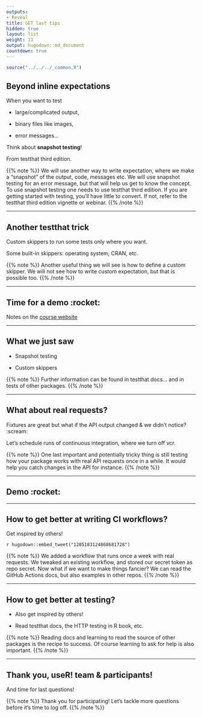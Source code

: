 ```yaml
---
outputs:
- Reveal
title: GET last tips
hidden: true
layout: list
weight: 11
output: hugodown::md_document
countdown: true
---
```


```r
source("../../../_common.R")
```

## Beyond inline expectations

When you want to test

* large/complicated output,

* binary files like images,

* error messages...

Think about **snapshot testing**!

From testthat third edition.

{{% note %}}
We will use another way to write expectation, where we make a "snapshot" of the output, code, messages etc. We will use snapshot testing for an error message, but that will help us get to know the concept.
To use snapshot testing one needs to use testthat third edition. If you are getting started with testing, you'll have little to convert. If not, refer to the testthat third edition vignette or webinar.
{{% /note %}}

---

## Another testthat trick

Custom skippers to run some tests only where you want.

Some built-in skippers: operating system, CRAN, etc.

{{% note %}}
Another useful thing we will see is how to define a custom skipper. We will not see how to write custom expectation, but that is possible too.
{{% /note %}}

---

## Time for a demo :rocket:

Notes on the [course website](/part-3/demo)


---

## What we just saw

* Snapshot testing

* Custom skippers

{{% note %}}
Further information can be found in testthat docs... and in tests of other packages.
{{% /note %}}

---

## What about real requests?

Fixtures are great but what if the API output changed & we didn't notice? :scream:

Let's schedule runs of continuous integration, where we turn off vcr.

{{% note %}}
One last important and potentially tricky thing is still testing how your package works with real API requests once in a while. It would help you catch changes in the API for instance.
{{% /note %}}

---

## Demo :rocket:

---

## How to get better at writing CI workflows?

Get inspired by others!

`r hugodown::embed_tweet("1205183124868681728")`

{{% note %}}
We added a workflow that runs once a week with real requests. We tweaked an existing workflow, and stored our secret token as repo secret. Now what if we want to make things fancier? We can read the GitHub Actions docs, but also examples in other repos.
{{% /note %}}

---

## How to get better at testing?

* Also get inspired by others!

* Read testthat docs, the HTTP testing in R book, etc. 

{{% note %}}
Reading docs and learning to read the source of other packages is the recipe to success. Of course learning to ask for help is also important.
{{% /note %}}

---

## Thank you, useR! team & participants!

And time for last questions!

{{% note %}}
Thank you for participating! Let's tackle more questions before it's time to log off.
{{% /note %}}
